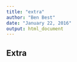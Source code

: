 ```yaml
---
title: "extra"
author: "Ben Best"
date: "January 22, 2016"
output: html_document
---
```


## Extra


